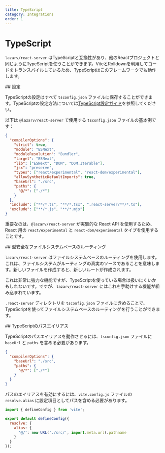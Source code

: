 ```yaml
---
title: TypeScript
category: Integrations
order: 1
---
```



# TypeScript

`lazarv/react-server` はTypeScriptと互換性があり、他のReactプロジェクトと同じようにTypeScriptを使うことができます。ViteとRolldownを利用してコードをトランスパイルしているため、TypeScriptはこのフレームワークでも動作します。

<Link name="configuration">
## 設定
</Link>

TypeScriptの設定はすべて `tsconfig.json` ファイルに保存することができます。TypeScriptの設定方法については[TypeScript設定ガイド](https://www.typescriptlang.org/docs/handbook/tsconfig-json.html)を参照してください。

以下は `@lazarv/react-server` で使用する `tsconfig.json` ファイルの基本例です：

```json filename="./tsconfig.json"
{
  "compilerOptions": {
    "strict": true,
    "module": "ESNext",
    "moduleResolution": "Bundler",
    "target": "ESNext",
    "lib": ["ESNext", "DOM", "DOM.Iterable"],
    "jsx": "preserve",
    "types": ["react/experimental", "react-dom/experimental"],
    "allowSyntheticDefaultImports": true,
    "baseUrl": "./src",
    "paths": {
      "@/*": ["./*"]
    }
  },
  "include": ["**/*.ts", "**/*.tsx", ".react-server/**/*.ts"],
  "exclude": ["**/*.js", "**/*.mjs"]
}
```

重要なのは、`@lazarv/react-server` が実験的な React API を使用するため、React 用の `react/experimental` と `react-dom/experimental` タイプを使用することです。

<Link name="typescript-file-system-routing">
## 型安全なファイルシステムベースのルーティング
</Link>

`lazarv/react-server` はファイルシステムベースのルーティングを使用します。これは、ファイルシステムがルーティングの真実のソースであることを意味します。新しいファイルを作成すると、新しいルートが作成されます。

これは非常に強力な機能ですが、TypeScriptを使っている場合は扱いにくいかもしれないです。ですが、`lazarv/react-server` にはこれを手助けする機能が組み込まれています。

`.react-server` ディレクトリを `tsconfig.json` ファイルに含めることで、TypeScriptを使ってファイルシステムベースのルーティングを行うことができます。

<Link name="typescript-path-aliases">
## TypeScriptのパスエイリアス
</Link>

TypeScriptのパスエイリアスを動作させるには、`tsconfig.json` ファイルに `baseUrl` と `paths` を含める必要があります。

```json filename="./tsconfig.json"
{
  "compilerOptions": {
    "baseUrl": "./src",
    "paths": {
      "@/*": ["./*"]
    }
  }
}
```

パスのエイリアスを有効にするには、`vite.config.js` ファイルの `resolve.alias` に設定項目としてパスを含める必要があります。

```js filename="./vite.config.mjs"
import { defineConfig } from 'vite';

export default defineConfig({
  resolve: {
    alias: {
      '@/': new URL('./src/', import.meta.url).pathname
    }
  }
});
```
